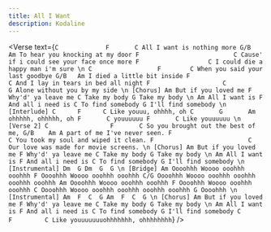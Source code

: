 ```yaml
---
title: All I Want
description: Kodaline
---
```



<Verse
  text={`
C             F       C
All I want is nothing more
                     G/B    Am
To hear you knocking at my door
          F                          C
Cause' if i could see your face once more
        F                   C
I could die a happy man i'm sure
\n
C                  F        C
When you said your last goodbye
                G/B   Am
I died a little bit inside
      F                       C
And I lay in tears in bed all night
   F                    C               G
Alone without you by my side
\n
[Chorus]
           Am
But if you loved me
          F
Why'd' ya leave me
        C
Take my body
        G
Take my body
 \n
      Am
All I want is
          F
And all i need is
            C
To find somebody
              G
I'll find somebody
\n
[Interlude]
     C      F      C
Like youuu, ohhhh, oh
C       G       Am
ohhhhh, ohhhhh, oh
F       C
youuuuuu
     F       C
Like youuuuuu
\n
[Verse 2]
     C                 F       C
So you brought out the best of me,
                  G/B    Am
A part of me I've never seen.
     F                          C
You took my soul and wiped it clean.
     F                          C
Our love was made for movie screens.
\n
[Chorus]
           Am
But if you loved me
          F
Why'd' ya leave me
        C
Take my body
        G
Take my body
\n
      Am
All I want is
          F
And all i need is
            C
To find somebody
              G
I'll find somebody
\n
[Instrumental]
Dm  G
Dm  G  G
\n
[Bridge]
              Am
Oooohhh Woooo ooohhh ooohhh
               F
Oooohhh Woooo ooohhh ooohhh
               C/G
Oooohhh Woooo ooohhh ooohhh ooohhh ooohhh
              Am
Oooohhh Woooo ooohhh ooohhh
               F
Oooohhh Woooo ooohhh ooohhh
               C
Oooohhh Woooo ooohhh ooohhh ooohhh ooohhh
G
Oooohhh
\n
[Instrumental]
Am  F  C  G
Am  F  C  G
\n
[Chorus]
           Am
But if you loved me
          F
Why'd' ya leave me
        C
Take my body
        G
Take my body
 \n
      Am
All I want is
          F
And all i need is
            C
To find somebody
              G
I'll find somebody
     C        F         C
Like youuuuuuuohhhhhhh, ohhhhhhhh
`}
/>
